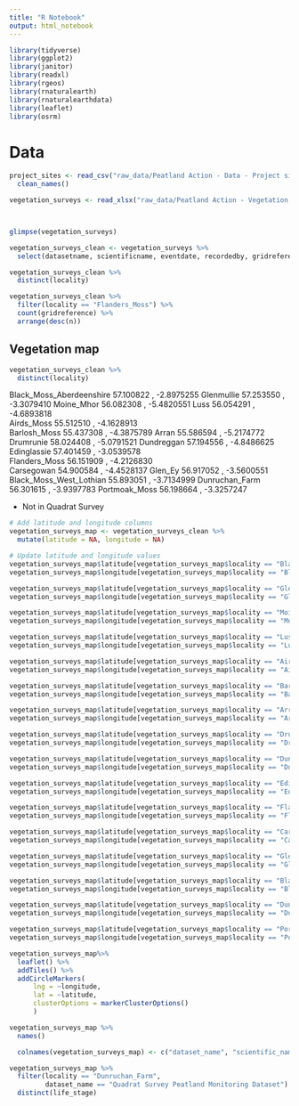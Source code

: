 ```yaml
---
title: "R Notebook"
output: html_notebook
---
```


```r
library(tidyverse)
library(ggplot2)
library(janitor)
library(readxl)
library(rgeos)  
library(rnaturalearth)
library(rnaturalearthdata)
library(leaflet)
library(osrm)
```
# Data

```r
project_sites <- read_csv("raw_data/Peatland Action - Data - Project sites - CSV.csv") %>% 
  clean_names()

vegetation_surveys <- read_xlsx("raw_data/Peatland Action - Vegetation surveys spreadsheet.xlsx") 




```
```r
glimpse(vegetation_surveys)
```
```r
vegetation_surveys_clean <- vegetation_surveys %>% 
  select(datasetname, scientificname, eventdate, recordedby, gridreference, locationid, locality, lifestage, vitality, organismquantity)
```

```r
vegetation_surveys_clean %>% 
  distinct(locality)
```

```r
vegetation_surveys_clean %>% 
  filter(locality == "Flanders_Moss") %>% 
  count(gridreference) %>% 
  arrange(desc(n))

```

## Vegetation map 

```r
vegetation_surveys_clean %>% 
  distinct(locality)
```

Black_Moss_Aberdeenshire		57.100822 , -2.8975255
Glenmullie				          57.253550 , -3.3079410
Moine_Mhor			            56.082308 , -5.4820551
Luss			                  56.054291 , -4.6893818    
Airds_Moss	                55.512510 , -4.1628913			
Barlosh_Moss				        55.437308 , -4.3875789
Arran				                55.586594 , -5.2174772      
Drumrunie				            58.024408 , -5.0791521
Dundreggan	                57.194556 , -4.8486625       			
Edinglassie	                57.401459 , -3.0539578      			
Flanders_Moss				        56.151909 , -4.2126830   
Carsegowan				          54.900584 , -4.4528137
Glen_Ey				              56.917052 , -3.5600551
Black_Moss_West_Lothian			55.893051 , -3.7134999
Dunruchan_Farm			        56.301615 , -3.9397783
Portmoak_Moss               56.198664 , -3.3257247 


 * Not in Quadrat Survey
 
```r
# Add latitude and longitude columns
vegetation_surveys_map <- vegetation_surveys_clean %>%
  mutate(latitude = NA, longitude = NA)

# Update latitude and longitude values
vegetation_surveys_map$latitude[vegetation_surveys_map$locality == "Black_Moss_Aberdeenshire"] <- 57.100822
vegetation_surveys_map$longitude[vegetation_surveys_map$locality == "Black_Moss_Aberdeenshire"] <- -2.8975255

vegetation_surveys_map$latitude[vegetation_surveys_map$locality == "Glenmullie"] <- 57.253550
vegetation_surveys_map$longitude[vegetation_surveys_map$locality == "Glenmullie"] <- -3.3079410

vegetation_surveys_map$latitude[vegetation_surveys_map$locality == "Moine_Mhor"] <- 56.082308
vegetation_surveys_map$longitude[vegetation_surveys_map$locality == "Moine_Mhor"] <- -5.4820551

vegetation_surveys_map$latitude[vegetation_surveys_map$locality == "Luss"] <- 56.054291
vegetation_surveys_map$longitude[vegetation_surveys_map$locality == "Luss"] <- -4.6893818

vegetation_surveys_map$latitude[vegetation_surveys_map$locality == "Airds_Moss"] <- 55.512510
vegetation_surveys_map$longitude[vegetation_surveys_map$locality == "Airds_Moss"] <- -4.1628913

vegetation_surveys_map$latitude[vegetation_surveys_map$locality == "Barlosh_Moss"] <- 55.437308
vegetation_surveys_map$longitude[vegetation_surveys_map$locality == "Barlosh_Moss"] <- -4.3875789

vegetation_surveys_map$latitude[vegetation_surveys_map$locality == "Arran"] <- 55.586594
vegetation_surveys_map$longitude[vegetation_surveys_map$locality == "Arran"] <- -5.2174772

vegetation_surveys_map$latitude[vegetation_surveys_map$locality == "Drumrunie"] <- 58.024408
vegetation_surveys_map$longitude[vegetation_surveys_map$locality == "Drumrunie"] <- -5.0791521

vegetation_surveys_map$latitude[vegetation_surveys_map$locality == "Dundreggan"] <- 57.194556
vegetation_surveys_map$longitude[vegetation_surveys_map$locality == "Dundreggan"] <- -4.8486625

vegetation_surveys_map$latitude[vegetation_surveys_map$locality == "Edinglassie"] <- 57.401459
vegetation_surveys_map$longitude[vegetation_surveys_map$locality == "Edinglassie"] <- -3.0539578

vegetation_surveys_map$latitude[vegetation_surveys_map$locality == "Flanders_Moss"] <- 56.151909
vegetation_surveys_map$longitude[vegetation_surveys_map$locality == "Flanders_Moss"] <- -4.2126830

vegetation_surveys_map$latitude[vegetation_surveys_map$locality == "Carsegowan"] <- 54.900584
vegetation_surveys_map$longitude[vegetation_surveys_map$locality == "Carsegowan"] <- -4.4528137

vegetation_surveys_map$latitude[vegetation_surveys_map$locality == "Glen_Ey"] <- 56.917052
vegetation_surveys_map$longitude[vegetation_surveys_map$locality == "Glen_Ey"] <- -3.5600551

vegetation_surveys_map$latitude[vegetation_surveys_map$locality == "Black_Moss_West_Lothian"] <- 55.893051  
vegetation_surveys_map$longitude[vegetation_surveys_map$locality == "Black_Moss_West_Lothian"] <- -3.7134999

vegetation_surveys_map$latitude[vegetation_surveys_map$locality == "Dunruchan_Farm"] <- 56.301615  
vegetation_surveys_map$longitude[vegetation_surveys_map$locality == "Dunruchan_Farm"] <- -3.9397783

vegetation_surveys_map$latitude[vegetation_surveys_map$locality == "Portmoak_Moss"] <- 56.198664
vegetation_surveys_map$longitude[vegetation_surveys_map$locality == "Portmoak_Moss"] <- -3.3257247 
```
 
```r
vegetation_surveys_map%>% 
  leaflet() %>% 
  addTiles() %>% 
  addCircleMarkers(
      lng = ~longitude,
      lat = ~latitude,
      clusterOptions = markerClusterOptions()
      )
```
 
```r
vegetation_surveys_map %>% 
  names()
```
 
```r
  colnames(vegetation_surveys_map) <- c("dataset_name", "scientific_name","event_date", "recorded_by", "grid_reference", "location_id", "locality", "life_stage", "vitality", "organism_quantity", "latitude", "longitude")
```

```r
vegetation_surveys_map %>% 
  filter(locality == "Dunruchan_Farm",
         dataset_name == "Quadrat Survey Peatland Monitoring Dataset") %>% 
  distinct(life_stage)
```

